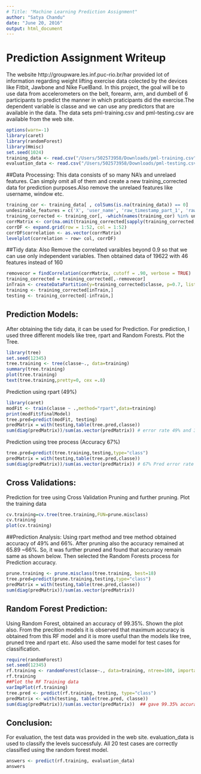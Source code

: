 ```yaml
---
# Title: "Machine Learning Prediction Assignment"
author: "Satya Chandu"
date: "June 20, 2016"
output: html_document
---
```

# Prediction Assignment Writeup
The website  http://groupware.les.inf.puc-rio.br/har provided lot of information regarding weight lifting exercise data colected by the devices like Fitbit, Jawbone and Nike FuelBand. In this project, the goal will be to use data from accelerometers on the belt, forearm, arm, and dumbell of 6 participants to predict the manner in which praticipants did the exercise.The dependent variable is classe and we can use any predictors that are available in the data. The data sets pml-training.csv and pml-testing.csv are available from the web site.
```r
options(warn=-1)
library(caret)
library(randomForest)
library(Hmisc)
set.seed(1024)
training_data <- read.csv("/Users/502573958/Downloads/pml-training.csv",na.strings=c("", "NA", "NULL") )
evaluation_data <- read.csv("/Users/502573958/Downloads/pml-testing.csv", na.strings=c("", "NA", "NULL") )
```
##Data Processing:
This data consists of so many NA's and unrelaed features. Can simply omit all of them and create a new training_corrected data for prediction purposes.Also remove the unrelaed features like username, window etc.

```r
training_cor <- training_data[ , colSums(is.na(training_data)) == 0]
undesirable_features = c('X', 'user_name', 'raw_timestamp_part_1', 'raw_timestamp_part_2', 'cvtd_timestamp', 'new_window', 'num_window')
training_corrected <- training_cor[, -which(names(training_cor) %in% undesirable_features)]
corrMatrix <- cor(na.omit(training_corrected[sapply(training_corrected, is.numeric)]))
corrDF <- expand.grid(row = 1:52, col = 1:52)
corrDF$correlation <- as.vector(corrMatrix)
levelplot(correlation ~ row+ col, corrDF)
```
##Tidy data:
Also Remove the correlated varaibles beyond 0.9 so that we can use only independent variables.
Then obtained data of 19622  with 46 features instead of 160
```r
removecor = findCorrelation(corrMatrix, cutoff = .90, verbose = TRUE)
training_corrected = training_corrected[,-removecor]
inTrain <- createDataPartition(y=training_corrected$classe, p=0.7, list=FALSE)
training <- training_corrected[inTrain,]
testing <- training_corrected[-inTrain,]
```
## Prediction Models:
After obtaining the tidy data, it can be used for Prediction. For prediction, I used three different models like tree, rpart and Random Forests. Plot the Tree.
```r
library(tree)
set.seed(12345)
tree.training <- tree(classe~., data=training)
summary(tree.training)
plot(tree.training)
text(tree.training,pretty=0, cex =.8)
```
Prediction using rpart (49%)
```r
library(caret)
modFit <- train(classe ~ .,method="rpart",data=training)
print(modFit$finalModel)
tree.pred=predict(modFit, testing)
predMatrix = with(testing,table(tree.pred,classe))
sum(diag(predMatrix))/sum(as.vector(predMatrix)) # error rate 49% and 31%
```
Prediction using tree process (Accuracy 67%)
```r
tree.pred=predict(tree.training,testing,type="class")
predMatrix = with(testing,table(tree.pred,classe))
sum(diag(predMatrix))/sum(as.vector(predMatrix)) # 67% Pred error rate 31%
```
## Cross Validations:
Prediction for tree using Cross Validation Pruning and further pruning. Plot the training data

```r
cv.training=cv.tree(tree.training,FUN=prune.misclass)
cv.training
plot(cv.training)
```
##Prediction Analysis: 
Using rpart method and tree method obtained accuracy of 49% and 66%. After pruning also the accuracy remained at 65.89 ~66%. So, it was further pruned and found that accuracy remain same as shown below. Then selected the Random Forests process for Prediction accuracy.
```r
prune.training <- prune.misclass(tree.training, best=18)
tree.pred=predict(prune.training,testing,type="class")
predMatrix = with(testing,table(tree.pred,classe))
sum(diag(predMatrix))/sum(as.vector(predMatrix))
```
## Random Forest Prediction:
 Using Random Forest, obtained an accuracy of 99.35%. Shown the plot also. From the precition models it is observed that maximum accuracy is obtained from this RF model and it is more useful than the models like tree, pruned tree and rpart etc. Also used the same model for test cases for classification.

```r
require(randomForest)
set.seed(12345)
rf.training <- randomForest(classe~., data=training, ntree=100, importance=TRUE)
rf.training
##Plot the RF Training data
varImpPlot(rf.training)
tree.pred <- predict(rf.training, testing, type="class")
predMatrix <- with(testing, table(tree.pred, classe))
sum(diag(predMatrix))/sum(as.vector(predMatrix))  ## gave 99.35% accuracy
```
## Conclusion:
For evaluation, the test data was provided in the web site. evaluation_data  is used to classify the 
levels successfuly. All 20 test cases are correctly classified using the random forest model.
```r
answers <- predict(rf.training, evaluation_data)
answers
```